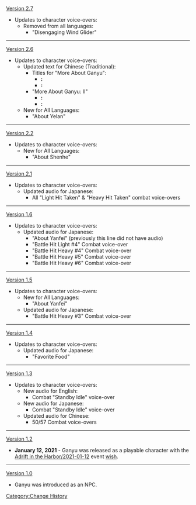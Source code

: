 [[Version 2.7]]
*Updates to character voice-overs:
**Removed from all languages:
***"Disengaging Wind Glider"
----
[[Version 2.6]]
* Updates to character voice-overs:
** Updated text for Chinese (Traditional):
*** Titles for "More About Ganyu":
**** '''{{Color|Old}}:''' {{zh|t=想要瞭解甘雨}}
**** '''{{Color|New}}:''' {{zh|t=想要了解甘雨}}
*** "More About Ganyu: II"
**** '''{{Color|Old}}:''' {{zh|t=「想要瞭解更多甘雨的事情」…這，這是什麼工作要求啊。我，我還從來沒有處理過這樣的…背誦去年的述職報告可以嗎？啊，不行啊。}}
**** '''{{Color|New}}:''' {{zh|t=「想要瞭解更多甘雨的事情」…這，這是什麼工作要求啊。我，我還從來沒有處理過這樣的…去年年底述職報告的背誦可以嗎？啊，不行啊。}}
** New for All Languages:
*** "About Yelan"
----
[[Version 2.2]]
*Updates to character voice-overs:
**New for All Languages:
***"About Shenhe"
----
[[Version 2.1]]
*Updates to character voice-overs:
**Updated audio for Japanese:
***All "Light Hit Taken" & "Heavy Hit Taken" combat voice-overs
----
[[Version 1.6]]
*Updates to character voice-overs:
**Updated audio for Japanese:
***"About Yanfei" (previously this line did not have audio)
***"Battle Hit Light #4" Combat voice-over
***"Battle Hit Heavy #4" Combat voice-over
***"Battle Hit Heavy #5" Combat voice-over
***"Battle Hit Heavy #6" Combat voice-over
----
[[Version 1.5]]
*Updates to character voice-overs:
**New for All Languages:
***"About Yanfei"
**Updated audio for Japanese:
***"Battle Hit Heavy #3" Combat voice-over
----
[[Version 1.4]]
*Updates to character voice-overs:
**Updated audio for Japanese:
***"Favorite Food"
----
[[Version 1.3]]
*Updates to character voice-overs:
**New audio for English:
***Combat "Standby Idle" voice-over
**New audio for Japanese:
***Combat "Standby Idle" voice-over
**Updated audio for Chinese:
***50/57 Combat voice-overs
----
[[Version 1.2]]
*'''January 12, 2021''' - Ganyu was released as a playable character with the [[Adrift in the Harbor/2021-01-12]] event [[wish]].
----
[[Version 1.0]]
*Ganyu was introduced as an NPC.
<noinclude>[[Category:Change History]]</noinclude>